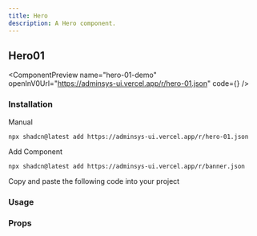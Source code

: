 ```yaml
---
title: Hero
description: A Hero component.
---
```


## Hero01

<ComponentPreview
  name="hero-01-demo"
  openInV0Url="https://adminsys-ui.vercel.app/r/hero-01.json"
  code={<ComponentSource name="hero-01-demo" />}
/>

### Installation

<Tabs className="gap-0" defaultValue="cli">

<TabsList>
  <TabsTriggerShadcnCLI />
  <TabsTrigger className="cursor-pointer" value="manual">Manual</TabsTrigger>
</TabsList>

<TabsContent value="cli" className="[&>figure]:mb-0">

```package-install
npx shadcn@latest add https://adminsys-ui.vercel.app/r/hero-01.json
```

</TabsContent>

<TabsContent value="manual">

<Steps>

<Step>Add Component</Step>

```package-install
npx shadcn@latest add https://adminsys-ui.vercel.app/r/banner.json
```

<Step>Copy and paste the following code into your project</Step>

<ComponentSource
  name="hero-01"
/>

</Steps>

</TabsContent>

</Tabs>

### Usage

<ComponentSource
  name="hero-01-demo"
  codeCollapsible
/>

### Props

<AutoTypeTable path="./src/registry/components/layout/hero/hero-01.tsx" name="Hero01Props" />
